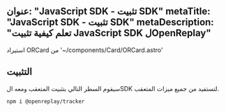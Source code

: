عنوان: "JavaScript SDK - تثبيت SDK"
metaTitle: "JavaScript SDK - تثبيت SDK"
metaDescription: "تعلم كيفية تثبيت JavaScript SDK لOpenReplay"
---
استيراد ORCard من '~/components/Card/ORCard.astro'

## التثبيت

سيقوم السطر التالي بتثبيت المتعقب ومعه الSDK لتستفيد من جميع ميزات المتعقب.


```bash
npm i @openreplay/tracker
```

